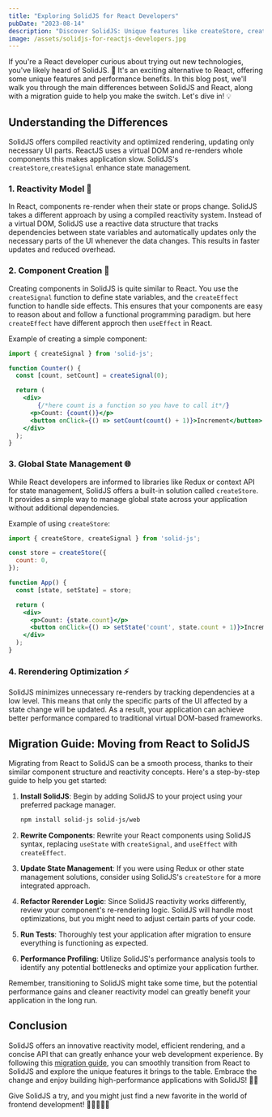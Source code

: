 ```yaml
---
title: "Exploring SolidJS for React Developers"
pubDate: "2023-08-14"
description: "Discover SolidJS: Unique features like createStore, createSignal. Smooth migration from React. Build high-performance apps! 🚀🔥"
image: /assets/solidjs-for-reactjs-developers.jpg
---
```



If you're a React developer curious about trying out new technologies, you've likely heard of SolidJS. 🎉 It's an exciting alternative to React, offering some unique features and performance benefits. In this blog post, we'll walk you through the main differences between SolidJS and React, along with a migration guide to help you make the switch. Let's dive in! 💡

## Understanding the Differences

SolidJS offers compiled reactivity and optimized rendering, updating only necessary UI parts. ReactJS uses a virtual DOM and re-renders whole components this makes application slow. SolidJS's `createStore`,`createSignal` enhance state management.

### 1. **Reactivity Model** 🔄

In React, components re-render when their state or props change. SolidJS takes a different approach by using a compiled reactivity system. Instead of a virtual DOM, SolidJS use a reactive data structure that tracks dependencies between state variables and automatically updates only the necessary parts of the UI whenever the data changes. This results in faster updates and reduced overhead.

### 2. **Component Creation** 🧩

Creating components in SolidJS is quite similar to React. You use the `createSignal` function to define state variables, and the `createEffect` function to handle side effects. This ensures that your components are easy to reason about and follow a functional programming paradigm. but here `createEffect` have different approch then  `useEffect` in React. 

Example of creating a simple component:

```jsx
import { createSignal } from 'solid-js';

function Counter() {
  const [count, setCount] = createSignal(0);

  return (
    <div>
    	{/*here count is a function so you have to call it*/}
      <p>Count: {count()}</p>
      <button onClick={() => setCount(count() + 1)}>Increment</button>
    </div>
  );
}
```

### 3. **Global State Management** 🌐

While React developers are informed to libraries like Redux or context API for state management, SolidJS offers a built-in solution called `createStore`. It provides a simple way to manage global state across your application without additional dependencies.

Example of using `createStore`:

```jsx
import { createStore, createSignal } from 'solid-js';

const store = createStore({
  count: 0,
});

function App() {
  const [state, setState] = store;

  return (
    <div>
      <p>Count: {state.count}</p>
      <button onClick={() => setState('count', state.count + 1)}>Increment</button>
    </div>
  );
}
```

### 4. **Rerendering Optimization** ⚡️

SolidJS minimizes unnecessary re-renders by tracking dependencies at a low level. This means that only the specific parts of the UI affected by a state change will be updated. As a result, your application can achieve better performance compared to traditional virtual DOM-based frameworks.

<Ad />

## Migration Guide: Moving from React to SolidJS

Migrating from React to SolidJS can be a smooth process, thanks to their similar component structure and reactivity concepts. Here's a step-by-step guide to help you get started:

1. **Install SolidJS**: Begin by adding SolidJS to your project using your preferred package manager.

   ```sh
   npm install solid-js solid-js/web
   ```

2. **Rewrite Components**: Rewrite your React components using SolidJS syntax, replacing `useState` with `createSignal`, and `useEffect` with `createEffect`.

3. **Update State Management**: If you were using Redux or other state management solutions, consider using SolidJS's `createStore` for a more integrated approach.

4. **Refactor Rerender Logic**: Since SolidJS reactivity works differently, review your component's re-rendering logic. SolidJS will handle most optimizations, but you might need to adjust certain parts of your code.

5. **Run Tests**: Thoroughly test your application after migration to ensure everything is functioning as expected.

6. **Performance Profiling**: Utilize SolidJS's performance analysis tools to identify any potential bottlenecks and optimize your application further.

Remember, transitioning to SolidJS might take some time, but the potential performance gains and cleaner reactivity model can greatly benefit your application in the long run.

<Ad />

## Conclusion

SolidJS offers an innovative reactivity model, efficient rendering, and a concise API that can greatly enhance your web development experience. By following this [migration guide](https://www.solidjs.com/tutorial/introduction_basics), you can smoothly transition from React to SolidJS and explore the unique features it brings to the table. Embrace the change and enjoy building high-performance applications with SolidJS! 🚀🎈

Give SolidJS a try, and you might just find a new favorite in the world of frontend development! 🌟👩‍💻👨‍💻
